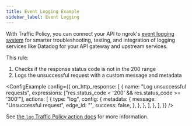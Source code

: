```yaml
---
title: Event Logging Example
sidebar_label: Event Logging
---
```



With Traffic Policy, you can connect your API to ngrok's [event logging system](/docs/obs/) for smarter troubleshooting, testing, and integration of logging services like Datadog for your API gateway and upstream services.

This rule:
1. Checks if the response status code is not in the 200 range
1. Logs the unsuccessful request with a custom message and metadata

<ConfigExample
    config={{
        on_http_response: [
            {
                name: "Log unsuccessful requests",
                expressions: ["res.status_code < '200' && res.status_code >= '300'"],
                actions: [
                    {
                        type: "log",
                        config: {
                            metadata: {
                                message: "Unsuccessful request",
                                edge_id: "<YOUR-NGROK-DOMAIN>",
                                success: false,
                            },
                        },
                    },
                ],
            },
        ],
    }}
/>

See [the `log` Traffic Policy action docs](/traffic-policy/actions/log/) for more information. 
